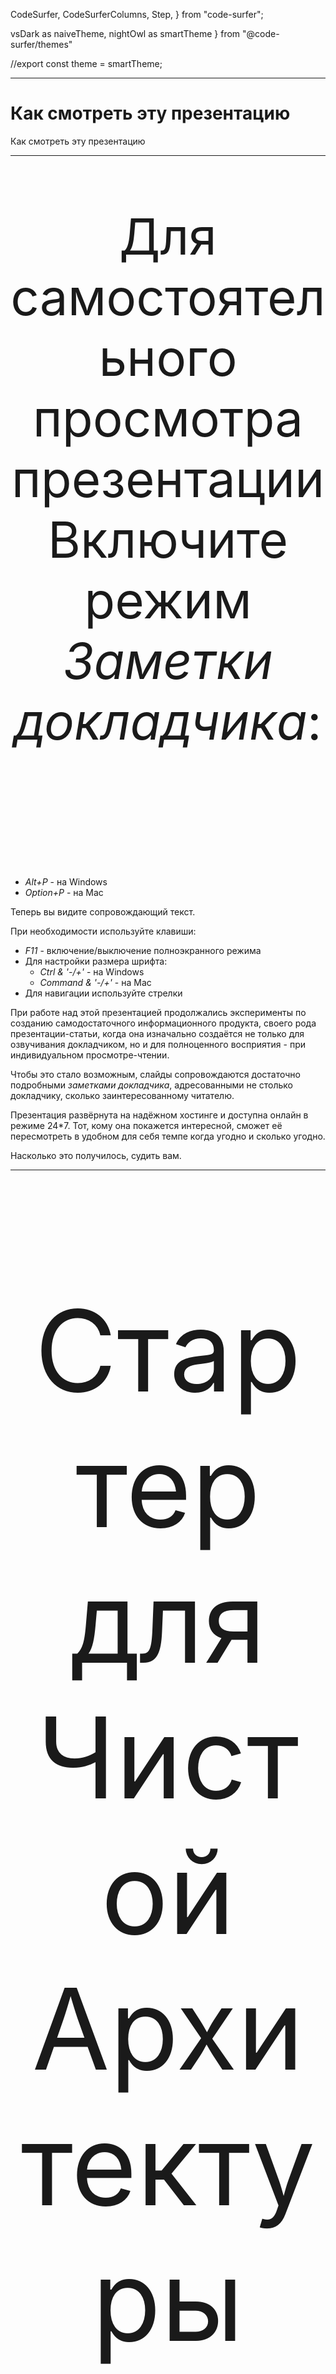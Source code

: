 
  CodeSurfer,
  CodeSurferColumns,
  Step,
} from "code-surfer";

  vsDark as naiveTheme,
  nightOwl as smartTheme
} from "@code-surfer/themes"


//export const theme = smartTheme;


 









<Head>
  <title>Стартер для Чистой Архитектуры</title>
</Head>

---

# Как смотреть эту презентацию

<Notes>

Как смотреть эту презентацию

</Notes>

---

<p style="font-size: 80px; text-align:center;">
Для самостоятельного просмотра презентации Включите режим <i>Заметки докладчика</i>:
</p>
<p style="font-size: 80px; padding-bottom:40px;">
    <ul>
        <li><i>Alt+P</i> - на Windows</li>
        <li><i>Option+P</i> - на Mac</li>
    </ul>
</p>

<Notes>

Теперь вы видите сопровождающий текст.

При необходимости используйте клавиши:
- *F11* - включение/выключение полноэкранного режима
- Для настройки размера шрифта:
  - *Ctrl & '-/+'* - на Windows
  - *Command & '-/+'* - на Mac
- Для навигации используйте стрелки

При работе над этой презентацией продолжались эксперименты по созданию самодостаточного информационного продукта, своего
рода презентации-статьи, когда она изначально создаётся не только для озвучивания докладчиком, но и для полноценного
восприятия - при индивидуальном просмотре-чтении.

Чтобы это стало возможным, слайды сопровождаются достаточно подробными *заметками докладчика*, адресованными не столько
докладчику, сколько заинтересованному читателю.

Презентация развёрнута на надёжном хостинге и доступна онлайн в режиме 24*7. Тот, кому она покажется интересной, сможет
её пересмотреть в удобном для себя темпе когда угодно и сколько угодно.

Насколько это получилось, судить вам.

</Notes>

---

<p style="font-size: 180px; text-align:center; padding-bottom:140px;">
Стартер для
<br/>
Чистой Архитектуры
</p>

<Notes>

Это первая из серии презентаций о стартере для клиентских приложений, разрабатываемых на принципах *Чистой Архитектуры*.

Предметная область и, соответственно, бизнес-логика стартера предельно минималистичны - это обычный счётчик с функциями
инкремента и сброса. Но при всей своей минималистичности стартер представлен fullstack-решением, в котором клиентская
часть взаимодействует с persistence-сервисом (назовём это так) по REST API и имеет несколько аспектов, требующих
отдельного рассмотрения.
 
В этой презентации главное внимание уделяется *Правилу Зависимостей* *Чистой Архитектуры*, в частности, тому, как оно
может быть представлены в программном коде, в данном случае - на *TypeScript*. 

</Notes>

---

<p style="font-size: 100px; text-align:center; padding-bottom:80px;">
На кого рассчитана презентация ?
</p>

<Notes>

На кого рассчитана презентация, какова её целевая аудитория ?

От аудитории не требуется наличия предварительных знаний ни о *Чистой Архитектуре*, ни о *Правиле Зависимостей*. 

Хотя, конечно, присутствие хотя бы минимального понимания существа проблем, решаемых *Чистой Архитектурой* будет
полезным.

Полезным будет также и знакомство с материалом, изложенным в презентации [*О Принципе Инверсии
Зависимостей*](https://csb-9kg5y-8d0n41fyp.now.sh).

Для тех, кому тема совсем незнакома, сформулируем кратко, немного перефразировав Википедию:

*Использование принципов Чистой Архитектуры способствует созданию такой программной системы, которую будет легко
поддерживать и расширять в течение долгого времени.*

Притом, что пользовательский интерфейс стартера сделан на *React*, для восприятия этой презентации он не потребуется.   

</Notes>

---

# Mini FAQ

Сразу хочу предвосхитить тревожные ожидания и успокоить

## Ради чего всё ?

## Надолго ли это ?

## Производительность ?

### Накладные расходы ?

## Frontend ?

<Notes>

Сравнивать эффективность *Чистой Архитектуры* и наколенной разработки всё равно что сравнивать скорость спринтера и
стайера, а точнее - велосипеда и поезда.

При старте с места велосипед, конечно, выиграет на 100 метрах, может и на 200, может и на 1000. А на 100 км ? На 1000
км ? На 10000 ?

*Чистая Архитектура* не является серебряной пулей, она вряд ли подойдёт любителям хакатонов и рыцарям наколенноого
кодинга.
Она для тех, кто собирается "играть в долгую".
А при игре в долгую всё становится на свои места. Чем больше функциональность разрастается и приобретает серьёзный
масштаб, тем больше *Чистая Архитектура* выигрывает не только в эффективности разработки, но также и в эффективности
времени выполнения программы, причём и по памяти, и по скорости. И особенно на фронтенде.

</Notes>


---

<p style="font-size: 100px; text-align:center; padding-bottom:140px;">
Ключевые свойства стартера
</p>

<Notes>

Ключевые свойства стартера:

</Notes>

---

- *Чистая Архитектура*

<Notes>

*Чистая Архитектура* - главное, для чего создавался стартер.

Но из всего множества правил *Чистой Архитектуры* в этой презентации  Будет рассмотрено только *Правило Зависимостей*,
базирующееся на *Принципе Инверсии Зависимостей*, поэтому всё, что будет здесь сказано, в полной мере можно будет
отнести и к *Гексагональной Архитектуре*, и к *Луковой*.

В общих чертах стартер отражает актуальный взгляд автора (не исключено, что он может измениться) на то, каким должно
быть frontend-приложение, разрабатываемое на принципах *Чистой Архитектуры*.

</Notes>

---

- *Чистая Архитектура*
- *React*

<Notes>

В качестве UI-фреймворка используется *React*.

На это несколько причин, не самая последняя из которых - популярность фреймворка среди разработчиков.

</Notes>

---

- *Чистая Архитектура*
- *React*
- *TypeScript*

<Notes>

Стартер написан на *TypeScript*.

Выбор *TypeScript* также обусловлен его популярностью.

*TypeScript* уже давно имеет многочисленных сторонников среди frontend-разработчиков, а последнее время начинает
завоёвывать позиции уже и на backend.

</Notes>

---

- *Чистая Архитектура*
- *React*
- *TypeScript*
- *React Testing Library*

<Notes>

Для модульного тестирования в стартере используется библиотека [Кента Доддса](https://kentcdodds.com/) [*React Testing
Library*](https://testing-library.com/docs/react-testing-library/intro), которая за последнее время получила уже вполне
широкое признание.

</Notes>

---

- *Чистая Архитектура*
- *React*
- *TypeScript*
- *React Testing Library*
- *REST API*

<Notes>

Для хранения значения счётчика используется внешний сервис, взаимодействие с которым осуществляется по REST API.  

</Notes>

---

- *Чистая Архитектура*
  - <i style="color:#33FF33">Single Responsibility Principle (SRP)</i>
  - <i style="color:#33FF33">Open-Closed Principle (OCP)</i>
  - <i style="color:#FF0000">Liskov Substitution Principle (LSP)</i>
  - <i style="color:#33FF33">Interface Segregation Principle (ISP)</i>
  - <i style="color:#33FF33">Dependency Inversion Principle (DIP)</i>

<Notes>

Из принципов *Чистой Архитектуры*, а как известно, это принципы *SOLID*, в стартере представлены, все, кроме *Liskov
Substitution Principle*, для применения которого необходимо, как минимум, присутствие иерархии типов.
Но минималистичность предлагаемой предметной области в данном случае не позволяет это сделать.

Отдельным интересным вопросом является обоснование необходимости и достаточности принципов *SOLID*. Например, существуют
[небезосновательные мнения](https://accu.org/index.php/journals/1957), к которым склонен присоединиться и автор, что эти
принципы не лишены избыточности.

Какие-то из них, такие, как *SRP*, *DIP* и *LSP* - главные, первичные, в то время как остальные - производные, вторичные,
присутствие которых может быть оправдано понятным желанием получить красивую аббревиатуру.

Но здесь не об этом.  

</Notes>

---

# Словарь используемых терминов

<Notes>

Притом что и в этой презентации, и в коде самого стартера используются термины, вполне традиционные для *Чистой
Архитектуры*, эти термины будут непривычны для тех, кто только начинает знакомиться с этой областью, поэтому они
нуждаются в отдельных пояснениях.

Прекрасный разбор терминов и понятий *Чистой Архитектуры*, разрешающий ряд недоразумений, сделан в работе [*Заблуждения
Clean Architecture*](https://habr.com/ru/company/mobileup/blog/335382/).

Перед тем, как перейти к дальнейшему изложению, не погружаясь глубоко в детали и воспользовавшись результатами этой
работы, оставим здесь только то, что необходимо для дальнейшего изложения в виде краткого словаря используемых терминов,
каждый из которых будет снабжён соответствующими пояснениями.

</Notes>

---

- ***Domain***

<Notes>

*Domain* - Модель предметной области.

Является самой стабильной, сущностной составляющей любого программного продукта. 

В понятиях *Чистой Архитектуры* *Domain* означает то же самое, что *бизнес-логика*. Как правило, подразделяется на два
слоя: внутренний - *Entities* и внешний - *Use Cases*.

</Notes>

---

- *Domain*
  - ***Entities***
  - ***Use Cases***

<Notes>

- *Entities* - иногда понимаются буквально, как сущности некоторой предметной области, иногда, как слой *бизнес-логики*,
разделяемый несколькими программными продуктами: системами, приложениями, сервисами.
- *Use Cases* - логически замкнутые, **самодостаточные** сценарии использования функций (features) системы.
Иногда - в контексте *Чистой Архитектуры* -  совокупность *Use Cases* понимается как слой *бизнес-логики*, относящийся к
конкретному программному продукту - в противовес *Entities* - слою бизнес-логики, разделяемому множеством продуктов.

*Use Case* - одно из ключевых понятий архитектуры системы, в частности, с ним тесно связан *Принцип Единой
Ответственности* (*SRP*), который, в свою очередь, является одним из ключевых принципов *SOLID* и, соответственно,
*Чистой Архитектуры*.

</Notes>

---

- *Domain*
  - *Entities*
  - *Use Cases*
- ***Adapters***
  - ***Presenters***
  - ***Gateways***

<Notes>

- *Adapters* - в оригинальной диаграмме *Чистой Архитектуры* для адаптеров выделен отдельный слой под названием
*Interface Adapters*.

*Адаптер* - вспомогательный программный модуль, согласующий интерфейсы двух других модулей. В контексте
*Чистой Архитектуры* адаптеры обычно служат для согласования интерфейсов внутреннего и внешнего архитектурных слоёв.
Типовым случаем является согласование интерфейсов фреймворков и внешних сервисов с интерфейсами *бизнес-логики*.

В коде предлагаемого стартера используются *адаптеры* двух видов:  *презентеры*(*presenters*) и *шлюзы*(*gateways*).

- *Презентеры* - по сути являются адаптерами UI-фреймворков для модулей бизнес-логики.

- *Шлюзы* - адаптеры внешних сервисов, используемых бизнес-логикой.
В сегодняшних системах доступ к внешним сервисам чаще всего обеспечивается через REST API. Наиболее распространённым
видом таких сервисов является сервис доступа к базе данных. Иногда в таких случаях вместо *Gateway* используется термин
*Repository*.

</Notes>

---

- *Domain*
  - *Entities*
  - *Use Cases*
- *Adapters* 
  - *Presenters*
  - *Gateways*
- ***Infrastructure***
  - ***DB***
  - ***UI***

<Notes>

- *Infrastructure* - инфраструктура - всё то, что находится во внешнем слое - слое, который следует за *Interface
Adapters*.

Типичными представителями *Инфраструктуры* являются базы данных (*DB*) и пользовательские интерфейсы (*UI*) со своими
фреймворками.

</Notes>

---

<p style="font-size: 130px; text-align:center; padding-bottom:140px;">
Правило зависимостей
 </p>

<Notes>

На этом месте стоит сделать небольшое отступление для того, чтобы напомнить, в чём состоит *Правило Зависимостей*, и для
чего оно нужно.

</Notes>

---

<Image src={caLayersUsual} style={{ width: '102vw', height: '100vh'}}/>

<Notes>

В *Чистой Архитектуре* *Правило Зависимостей* занимает, пожалуй, центральное место.

На диаграммах оно обычно изображается стрелками, показывающими направление зависимостей: от инфраструктурной периферии -
к смысловому центру, которым всегда является бизнес-логика (на картинке - *Entities* + *Use Cases*). 

Во избежание недоразумений необходимо уточнить, что под зависимостями в данном случае подразумеваются только
*зависимости времени разработки* - *design-time*-зависимости.

</Notes>

---

<p style="font-size: 100px; text-align:left; padding:100px;">
    Более значимые свойства системы не должны зависеть от менее значимых.
</p>

<Notes>

Суть *Правила Зависимостей* очень проста, она состоит в следующем:

*Более значимые свойства системы не должны зависеть от менее значимых.*

Именно это правило в наибольшей степени придаёт системе живучесть и устойчивость к изменениям в долгосрочном периоде.

Возможно, кто-то скажет, что правило очевидно, банально и т.п. Но практика показывает, что это не так - его постоянное
нарушение является нашей повседневной реальностью.

...
</Notes>

---

<Image src={caLayersAbstract} style={{ width: '102vw', height: '100vh'}}/>

<Notes>
...

При этом свойства, соотношения значимости этих свойств в каждой конкретной системе могут быть свои, и, в первую очередь,
эти соотношения должны отвечать задачам, которую эта система решает.

Неизменным остаётся только одно, как уже было сказано: *Более значимые свойства системы не должны зависеть от менее
значимых.*

...
</Notes>

---

<Image src={caLayersAbstract1} style={{ width: '102vw', height: '100vh'}}/>

<Notes>
...

Правило зависимостей заставляет разработчика с самого начала думать о важных вещах: о том, где и как провести границу
между сущностями предметной области и сценариями бизнес-логики, между бизнес-логикой продукта и остальной так называемой
инфраструктурой, которая как раз и состоит из библиотек, фреймворков и баз данных.

</Notes>

---
# Наконец, переходим к стартеру

<Notes>

Дальнейшее изложение посвящено разбору стартера, а именно тому, как в нём обеспечивается соблюдение *Правила
Зависимостей*.

Начнём с UML-диаграмм.

Код тоже скоро будет, он становится всё ближе.

</Notes>

---

<Image src={packagesClient0} style={{ width: '102vw', height: '100vh'}}/>

<Notes>



Здесь изображена структура директорий клиентского приложения, вполне обычная при разработке на принципах *Чистой
Архитектуры*.

- domain
  - entities
  - usecases
- adapters
  - presenters
  - gateways
- infrastructure
  - ui

Директории верхнего уровня соответствуют одноимённым слоям, за исключением дополнительной директории *Domain*,
включающей директории-слои *Entities* и *Use Cases*.

Это всего лишь один из возможных вариантов организации структуры. При наличии понимания назначения каждой директории,
когда имена директорий понимаются недвусмысленно, их структуру можно строить по-разному.

</Notes>

---

<Image src={packagesClient1} style={{ width: '102vw', height: '100vh'}}/>

<Notes>
...

Например, можно сделать её плоской, упразднив корневые директории и разместив оставшиеся на одном уровне, как на этом
слайде.  

Другими словами, в данном случае до тех пор, пока структура не будет определяться какими-то привходящими требованиями,
например, при использовании кодогенератора, ориентированного на жёсткую структуру, приветствуется творческий подход.

</Notes>

---

<Image src={packagesClient} style={{ width: '102vw', height: '100vh'}}/>

<Notes>

Это клиентская часть приложения, обозначим её явно.

</Notes>

---

<Image src={packages} style={{ width: '102vw', height: '100vh'}}/>

<Notes>

Для полноты картины разместим на диаграмме и серверную часть, реализующую на REST API сервис хранения значения счётчика,
например, на случай перезагрузки клиентского приложения.

Отметим, что так же, как и *UI*, сервис, реализующий REST API, относится к инфраструктуре.

</Notes>

---

<Image src={packagesDependencies} style={{ width: '102vw', height: '100vh'}}/>

<Notes>

Обозначим design-time-зависимости в целом - на уровне слоёв и директорий.

Они соответствуют известному *Правилу Зависимостей* *Чистой Архитектуры*: design-time-зависимости направлены от
периферии (инфраструктуры) к центру.

</Notes>

---

<Image src={packagesDependenciesFlowControl} style={{ width: '102vw', height: '100vh'}}/>

<Notes>

И завершающим штрихом добавим линию потока управления (run-time-зависимостей) - от вершины и до дна стека - от действий
пользователя до реакции сервиса на серверной стороне, которую не будем здесь детализировать.

</Notes>

---

<Image src={layerModule} style={{ width: '102vw', height: '100vh'}}/>

<Notes>

В последующем изложении будут использоваться понятия *provided-* и *consumed-*интерфейсов.
*Provided-интерфейсы* - те, что реализуются - как-бы поставляются модулем, а *consumed* - те, что им используются,
как-бы потребляются. И, чтобы совсем запутать (на самом деле нет) аудиторию, дальше по тексту *provided*-интерфейсы
иногда будем называть *входными* поскольку через них в модуль входит поток управления, а *consumed* - *выходными*,
поскольку через них поток управления из модуля *выходит*.

На языке *UML* *Provided-* и *consumed-*интерфейсы обозначаются так называемой *socket-ball*-нотацией (иногда *ball* заменяют
на *lollipop* - леденец).

...
</Notes>

---

<Image src={layerModule1} style={{ width: '102vw', height: '100vh'}}/>

<Notes>

*Порты*, обозначаемые квадратами, размещаются на границах *модуля* и являются единственным средством взаимодействия
внутренней части модуля - его реализации - с внешним миром.

</Notes>

---
<Image src={layerModule2} style={{ width: '102vw', height: '100vh'}}/>

<Notes>

Рассмотрим простую, быть может, несколько идеализированную организацию модуля архитектурного слоя.

Такой модуль может находиться, например, в слое адаптеров, поскольку слой адаптеров точно имеет соседний внутренний слой -
*Use Cases* - и соседний внешний слой - *Infrastructure*. 

</Notes>

---

<Image src={caLayerModulesBase0} style={{ width: '102vw', height: '100vh'}}/>

<Notes>

С учётом вышесказанного ещё более упрощённая диаграмма слоёв-модулей может выглядеть, как на этом слайде.

</Notes>


---

<Image src={caLayerModulesBase} style={{ width: '102vw', height: '100vh'}}/>

<Notes>

На этом слайде видно, что на первой половине стека - от *UI* до *Domain* design-time-зависимости направлены от
*выходных* интерфейсов к *входным*, а на второй половине наоборот: от *входных* - к *выходным* - именно так в данном
случае проявляет себя *Принцип Инверсии Зависимостей*.  
 
</Notes>

---

<Image src={caLayerModulesBase1} style={{ width: '102vw', height: '100vh'}}/>

<Notes>

Этот слайд показывает детализацию доменного слоя. 

</Notes>

---

<Image src={caLayerModulesBase2} style={{ width: '102vw', height: '100vh'}}/>

<Notes>

На слайде показана ещё большая детализация - с прорисовкой содержимого слоёв *usecases* и *entities*.

Таким же образом может быть детализирован каждый архитектурный слой, но это не входит в задачи данной презентации.

</Notes>

---

# Как это выглядит в коде ?

---

<CodeSurferColumns themes={[myTheme, myTheme, myTheme]}>

<Step>

```ts 1,9:10,11:12,13[1] file=../../src/adapters/presenters/useIncrementPresenter.ts title="useIncrementPresenter"
```

```ts 1:11,13:14 file=../../src/domain/usecases/CounterIncrement.ts title="CounterIncrement"
```

```ts 1:2,5 file=../../src/adapters/gateways/CounterIncrementRestGateway.ts title="CounterIncrementRestGateway"
```

</Step>

</CodeSurferColumns>


<Notes>

На слайде без изъятий представлены исходники трёх модулей стартера - представителей двух соседних архитектурных слоёв.
Эти модули показаны вместе, чтобы легче было увидеть их взаимосвязь по зависимостям.

В центральном столбце размещён *CounterIncrement* - модуль бизнес-логики из слоя *Use Cases*.

По краям - модули из одного и того же слоя - слоя адаптеров: слева - *useIncrementPresenter* - презентер для *React*,
реализованный как *custom hook*. Справа - *CounterIncrementRestGateway* - шлюз доступа к внешнему сервису, сохраняющему
и возвращающему текущее состояние счётчика.

В начале каждого модуля находится самое главное: импорт, экспорт, интерфейсы и конструктор.

У модулей выделены только строки, имеющие отношение к соблюдению *Правила Зависимостей*, которое, в свою очередь,
обеспечивается правильной расстановкой операторов *export* и *import*.

</Notes>

---

<p style="font-size: 70px; text-align:left; padding:100px;">
    Модуль архитектурного слоя не должен ничего импортировать из модулей внешних по отношению к нему слоёв.
    <br/>
    При этом он импортирует из модулей внутренних слоёв и может импортировать из модулей своего слоя.
    <p style="font-size: 50px; text-align:right; color:#addb67;"><i>Чистая Архитектура - Правило Зависимостей</i></p>
</p>

<Notes>

*Правило Зависимостей*, переведённое на язык, поддерживающий модульность, каким, конечно, является и *TypeScript*,
звучит следующим образом:

*Модуль архитектурного слоя не должен ничего импортировать из модулей внешних по отношению к нему слоёв. При этом он
импортирует из модулей внутренних слоёв и может импортировать из модулей своего слоя.*

Рассмотрим вышеупомянутые модули с этой точки зрения.

</Notes>

---

<CodeSurferColumns themes={[myTheme, myTheme]}>

<Step>

<Image src={counterIncrementModuleImplementation} style={{ width: '100vw', height: '100vh'}}/>

```ts 1 file=../../src/domain/usecases/CounterIncrement.ts title="CounterIncrement"
```

</Step>

<Step>

<Image src={counterIncrementModuleImplementation} style={{ width: '100vw', height: '100vh'}}/>

```ts 2:11 file=../../src/domain/usecases/CounterIncrement.ts title="CounterIncrement"
```

</Step>

</CodeSurferColumns>

<Notes>

Рассмотрим модуль *CounterIncrement*, находящийся в директории-слое *usecases*.

Обратите внимание на первую строку - она содержит импорт класса *Counter* из слоя *entities*.
С точки зрения *Правила Зависимостей* всё правильно: внешний слой *usecases* импортирует из внутреннего - *entities*. 

->

В начале модуля размещены определения его *входного* и *выходного* интерфейсов, названных, соответственно,
*CounterIncrementIn* и *CounterIncrementOut*.

Оба этих интерфейса экспортируются, чтобы быть импортированы из слоя адаптеров - *adapters*.

Стоит отметить, что интерфейс *CounterIncrementOut* является *требуемым* (*required*) интерфейсом для адаптера-шлюза
доступа к внешнему сервису, к рассмотрению которого мы немедленно переходим

...
</Notes>

---

<CodeSurferColumns themes={[myTheme, myTheme]}>

<Step>

<Image src={counterIncrementRestGateway} style={{ width: '100vw', height: '100vh'}}/>

```ts 1 file=../../src/adapters/gateways/counterIncrementRestGateway.ts title="CounterIncrementRestGateway"
```

</Step>


<Step>

<Image src={counterIncrementRestGateway} style={{ width: '100vw', height: '100vh'}}/>

```ts 2,5 file=../../src/adapters/gateways/counterIncrementRestGateway.ts title="CounterIncrementRestGateway"
```

</Step>

</CodeSurferColumns>

<Notes>
...

Модуль шлюза *CounterIncrementRestGateway* находится в слое *adapters*.

В его первой строке, как и в только что рассмотренном *CounterIncrement* импортируется класс *Counter* из слоя сущностей.
В данном случае это пример, когда импорт выполняется хоть из внутреннего, но не из соседнего слоя, то есть импорт
перескакивает через слой. Оставим это здесь без комментариев.

->

Во второй строке импортируется *выходной* и вдобавок *требуемый* интерфейс модуля с предыдущего слайда -
*CounterIncrement*, являющегося *входным* для шлюза *CounterIncrementRestGateway*, который его благополучно реализует.

С точки зрения *Правила Зависимостей* всё правильно: внешний слой *usecases* импортирует из внутреннего - *entities*. 

->

В начале модуля размещены определения его *входного* и *выходного* интерфейсов, названных, соответственно,
*CounterIncrementIn* и *CounterIncrementOut*.

Оба этих интерфейса экспортируются, чтобы быть импортированы из слоя адаптеров - *adapters*.

Стоит отметить, что интерфейс *CounterIncrementOut* является *требуемым* (*required*) интерфейсом для адаптера-шлюза
доступа к внешнему сервису.

->

Далее размещается реализация входного интерфейса, по сути - реализация модуля.

Но для *Правила Зависимостей* реализации не имеют значения, поэтому здесь их не рассматриваем.

</Notes>

---

<CodeSurferColumns themes={[myTheme]}>

<Step>

```ts file=../../src/index.tsx title="index.tsx"
```

</Step>

<Step>

```ts file=../../src/infrastructure/ui/App.tsx title="App.tsx"
```

</Step>

<Step>

```ts file=../../src/infrastructure/ui/Counter.tsx title="Counter.tsx"
```

</Step>

</CodeSurferColumns>

---

# Пожелания

### Давайте вместе работать над нашими стартерами - эталонными приложениями для того, чтобы делать код всё более совершенным

---

# СПАСИБО ЗА ВНИМАНИЕ!

---

[Alexander Lapygin](https://github.com/AlexanderLapygin)

---

# Исходники этой презентации

[https://github.com/softspiders/ca-react-rest-api-starter](https://github.com/softspiders/ca-react-rest-api-starter)

---

# Полезные материалы

- [Презентация *О Принципе Инверсии Зависимостей*](https://csb-9kg5y-8d0n41fyp.now.sh)
- [*Заблуждения Clean Architecture*](https://habr.com/ru/company/mobileup/blog/335382/)

---

# Вспомогательные материалы

---

<Image src={template} style={{ width: '102vw', height: '100vh'}}/>

<Notes>
Это шаблон слайда с заголовком и подписью
</Notes>

---

<Image src={beach} style={{ width: '30vw', height: '80vh'}}/>

---

<Image src={konyuhov1} style={{ width: '30vw', height: '80vh'}}/>

---

<Image src={konyuhov2} style={{ width: '70vw', height: '70vh'}}/>

---

<Image src={konyuhov3} style={{ width: '55vw', height: '80vh'}}/>

---

<Image src={konyuhov4} style={{ width: '60vw', height: '80vh'}}/>

---

<Image src={konyuhov5} style={{ width: '70vw', height: '80vh'}}/>

---

<Image src={konyuhov61} style={{ width: '30vw', height: '80vh'}}/>

---

<Image src={konyuhov7} style={{ width: '30vw', height: '80vh'}}/>

---

<CodeSurferColumns themes={[naiveTheme, naiveTheme]}>

<Step>

<Image src={konyuhov1} style={{ width: '30vw', height: '80vh'}}/>

<Image src={konyuhov61} style={{ width: '30vw', height: '80vh'}}/>

</Step>

</CodeSurferColumns>

---

<Image src={nakedInMountains} style={{ width: '60vw', height: '80vh'}}/>

---

<Image src={climbersBunch2} style={{ width: '60vw', height: '80vh'}}/>

<Notes>

"Но мы выбираем трудный путь..."

На самом деле он оптимальный.

Что мы оптимизируем ?

Масштабирование во времени - устойчивость развития.

</Notes>

---

<p style="font-size: 130px; text-align:center; padding-bottom:140px;">
<i>Правило Зависимостей</i>
<br/>
и модули
</p>

<Notes>
...

 *Правило Зависимостей*

...
</Notes>

---

<CodeSurferColumns themes={[naiveTheme, naiveTheme]}>

<Step>

<Image src={modulesCosmicStation} style={{ width: '100vw', height: '70vh'}}/>

<Image src={legoModules} style={{ width: '50vw', height: '70vh'}}/>

</Step>

</CodeSurferColumns>

<Notes>

Что общего в этих изображениях ?

</Notes>

---

<CodeSurferColumns themes={[naiveTheme, myTheme]}>

<Step>

<Image src={counterResetModule} style={{ width: '100vw', height: '100vh'}}/>

```ts 1:3,5:10 file=../../src/domain/usecases/CounterReset.ts title="CounterReset"
```

</Step>

</CodeSurferColumns>


<Notes>
...

То же самое - для модуля *CounterReset*

</Notes>

---

<CodeSurferColumns themes={[myTheme, myTheme, myTheme]}>

<Step>

```ts 1,3:6 file=../../src/adapters/presenters/useResetPresenter.ts title="useResetPresenter"
```

```ts 1:3,5:10 file=../../src/domain/usecases/CounterReset.ts title="CounterReset"
```

```ts 1,4 file=../../src/adapters/gateways/CounterResetRestGateway.ts title="CounterResetRestGateway"
```

</Step>

</CodeSurferColumns>


<Notes>

В качестве примера приведём код *CounterReset* - модуля бизнес-логики - из слоя *usecases*.

В начале модуля размещены определения *входного* и *выходного* интерфейсов модуля, названных, соответственно,
*CounterResetIn* и *CounterResetOut*.

Стоит отметить, что интерфейс *CounterResetOut* является *требуемым* (*required*) интерфейсом для адаптера из соседнего
внешнего слоя.

...

Далее - за объявлением интерфейсов размещается реализация входного интерфейса, по сути - реализация модуля.

</Notes>
